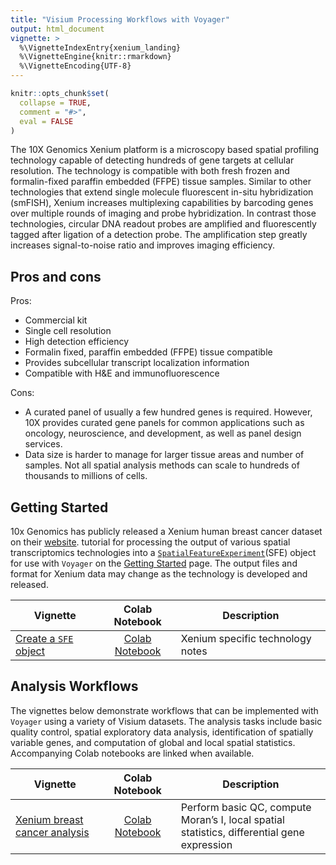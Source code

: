 ```yaml
---
title: "Visium Processing Workflows with Voyager"
output: html_document
vignette: >
  %\VignetteIndexEntry{xenium_landing}
  %\VignetteEngine{knitr::rmarkdown}
  %\VignetteEncoding{UTF-8}
---
```


```r
knitr::opts_chunk$set(
  collapse = TRUE,
  comment = "#>",
  eval = FALSE
)
```

The 10X Genomics Xenium platform is a microscopy based spatial profiling technology capable of detecting hundreds of gene targets at cellular resolution. The technology is compatible with both fresh frozen and formalin-fixed paraffin embedded (FFPE) tissue samples. Similar to other technologies that extend single molecule fluorescent in-situ hybridization (smFISH), Xenium increases multiplexing capabilities by barcoding genes over multiple rounds of imaging and probe hybridization. In contrast those technologies, circular DNA readout probes are amplified and fluorescently tagged after ligation of a detection probe. The amplification step greatly increases signal-to-noise ratio and improves imaging efficiency. 

## Pros and cons
Pros:

* Commercial kit
* Single cell resolution
* High detection efficiency
* Formalin fixed, paraffin embedded (FFPE) tissue compatible
* Provides subcellular transcript localization information
* Compatible with H&E and immunofluorescence

Cons:

* A curated panel of usually a few hundred genes is required. However, 10X provides curated gene panels for common applications such as oncology, neuroscience, and development, as well as panel design services.
* Data size is harder to manage for larger tissue areas and number of samples. Not all spatial analysis methods can scale to hundreds of thousands to millions of cells.

## Getting Started

10x Genomics has publicly released a Xenium human breast cancer dataset on their [website](https://www.10xgenomics.com/products/xenium-in-situ/preview-dataset-human-breast).  tutorial for processing the output of various spatial transcriptomics technologies into a [`SpatialFeatureExperiment`](https://bioconductor.org/packages/devel/bioc/html/SpatialFeatureExperiment.html)(SFE) object for use with `Voyager` on the [Getting Started]() page. The output files and format for Xenium data may change as the technology is developed and released. 


| Vignette | Colab Notebook | Description |
|--------------------|:---------------:|---------------------------------|
| [Create a `SFE` object](https://pachterlab.github.io/voyager/articles/create_sfe.html) | [Colab Notebook](https://colab.research.google.com/github/pachterlab/voyager/blob/documentation-devel/vignettes/create_sfe.ipynb) | Xenium specific technology notes |

## Analysis Workflows

The vignettes below demonstrate workflows that can be implemented with `Voyager` using a variety of Visium datasets. The analysis tasks include basic quality control, spatial exploratory data analysis, identification of spatially variable genes, and computation of global and local spatial statistics. Accompanying Colab notebooks are linked when available.

| Vignette | Colab Notebook | Description |
|--------------------|:---------------:|---------------------------------|
| [Xenium breast cancer analysis](https://pachterlab.github.io/voyager/articles/vig5_xenium.html) | [Colab Notebook](https://colab.research.google.com/github/pachterlab/voyager/blob/documentation-devel/vignettes/vig5_xenium.ipynb) | Perform basic QC, compute Moran's I, local spatial statistics, differential gene expression |
